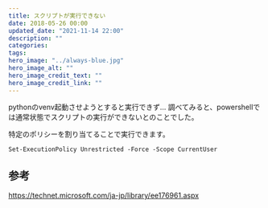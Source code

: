 ```yaml
---
title: スクリプトが実行できない
date: 2018-05-26 00:00
updated_date: "2021-11-14 22:00"
description: ""
categories:
tags:
hero_image: "../always-blue.jpg"
hero_image_alt: ""
hero_image_credit_text: ""
hero_image_credit_link: ""
---
```

pythonのvenv起動させようとすると実行できず…
調べてみると、powershellでは通常状態でスクリプトの実行ができないとのことでした。

特定のポリシーを割り当てることで実行できます。

```
Set-ExecutionPolicy Unrestricted -Force -Scope CurrentUser
```

## 参考
https://technet.microsoft.com/ja-jp/library/ee176961.aspx